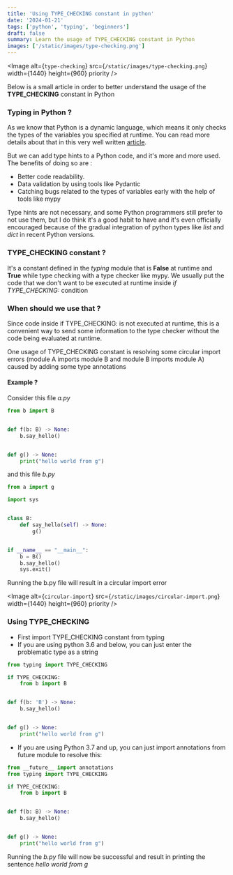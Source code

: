 ```yaml
---
title: 'Using TYPE_CHECKING constant in python'
date: '2024-01-21'
tags: ['python', 'typing', 'beginners']
draft: false
summary: Learn the usage of TYPE_CHECKING constant in Python
images: ['/static/images/type-checking.png']
---
```


<Image
  alt={`type-checking`}
  src={`/static/images/type-checking.png`}
  width={1440}
  height={960}
  priority
/>

Below is a small article in order to better understand the usage of the **TYPE_CHECKING** constant in Python

### Typing in Python ?

As we know that Python is a dynamic language, which means it only checks the types of the variables you specified at runtime.
You can read more details about that in this very well written [article](https://vickiboykis.com/2023/12/11/why-if-type_checking/).

But we can add type hints to a Python code, and it's more and more used.
The benefits of doing so are :

- Better code readability.
- Data validation by using tools like Pydantic
- Catching bugs related to the types of variables early with the help of tools like mypy

Type hints are not necessary, and some Python programmers still prefer to not use them, but I do think it's a good habit to have and it's even officially encouraged because of
the gradual integration of python types like _list_ and _dict_ in recent Python versions.

### TYPE_CHECKING constant ?

It's a constant defined in the _typing_ module that is **False** at runtime and **True** while type checking with a type checker like mypy.
We usually put the code that we don't want to be executed at runtime inside _if TYPE_CHECKING:_ condition

### When should we use that ?

Since code inside if TYPE_CHECKING: is not executed at runtime, this is a convenient way to send some information to the type checker without the code being evaluated at runtime.

One usage of TYPE_CHECKING constant is resolving some circular import errors (module A imports module B and module B imports module A) caused by adding some type annotations

#### Example ?

Consider this file _a.py_

```python
from b import B


def f(b: B) -> None:
    b.say_hello()


def g() -> None:
    print("hello world from g")
```

and this file _b.py_

```python
from a import g

import sys


class B:
    def say_hello(self) -> None:
        g()


if __name__ == "__main__":
    b = B()
    b.say_hello()
    sys.exit()
```

Running the b.py file will result in a circular import error

<Image
  alt={`circular-import`}
  src={`/static/images/circular-import.png`}
  width={1440}
  height={960}
  priority
/>

### Using TYPE_CHECKING

- First import TYPE_CHECKING constant from typing
- If you are using python 3.6 and below, you can just enter the problematic type as a string

```python
from typing import TYPE_CHECKING

if TYPE_CHECKING:
    from b import B


def f(b: 'B') -> None:
    b.say_hello()


def g() -> None:
    print("hello world from g")
```

- If you are using Python 3.7 and up, you can just import annotations from future module to resolve this:

```python
from __future__ import annotations
from typing import TYPE_CHECKING

if TYPE_CHECKING:
    from b import B


def f(b: B) -> None:
    b.say_hello()


def g() -> None:
    print("hello world from g")
```

Running the _b.py_ file will now be successful and result in printing the sentence _hello world from g_
